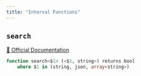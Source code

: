 ```yaml
---
title: "Interval Functions"
---
```


## `search`
[🔗 Official Documentation](https://cloud.google.com/bigquery/docs/reference/standard-sql/functions-and-operators#search)

```sql
function search<$1> (<$1, string>) returns bool
	where $1 in (string, json, array<string>)
```




